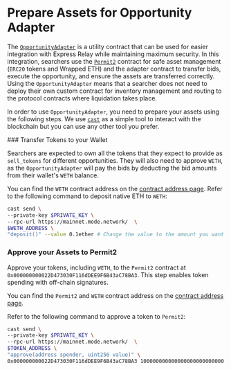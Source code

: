 
# Prepare Assets for Opportunity Adapter

The [`OpportunityAdapter`](https://github.com/pyth-network/per/blob/main/contracts/src/opportunity-adapter/OpportunityAdapter.sol) is a utility contract that can be used for easier integration with Express Relay while maintaining maximum security.
In this integration, searchers use the [`Permit2`](https://github.com/Uniswap/permit2/) contract for safe asset management (`ERC20` tokens and Wrapped ETH) and the adapter contract to transfer bids, execute the opportunity, and ensure the assets are transferred correctly.
Using the `OpportunityAdapter` means that a searcher does not need to deploy their own custom contract for inventory management and routing to the protocol contracts where liquidation takes place.

In order to use `OpportunityAdapter`, you need to prepare your assets using the following steps. We use [`cast`](https://book.getfoundry.sh/cast/) as a simple tool to interact with the blockchain but you can use any other tool you prefer.

<Steps>
### Transfer Tokens to your Wallet

Searchers are expected to own all the tokens that they expect to provide as `sell_tokens` for different opportunities.
They will also need to approve `WETH`, as the `OpportunityAdapter` will pay the bids by deducting the bid amounts from their wallet's `WETH` balance. 

You can find the `WETH` contract address on the [contract address page](../contract-addresses).
Refer to the following command to deposit native ETH to `WETH`:

```bash copy
cast send \
--private-key $PRIVATE_KEY \
--rpc-url https://mainnet.mode.network/  \
$WETH_ADDRESS \
"deposit()" --value 0.1ether # Change the value to the amount you want to deposit
```

### Approve your Assets to Permit2

Approve your tokens, including `WETH`, to the `Permit2` contract at `0x000000000022D473030F116dDEE9F6B43aC78BA3`. 
This step enables token spending with off-chain signatures.

You can find the `Permit2` and `WETH` contract address on the [contract address page](../contract-addresses.mdx).

Refer to the following command to approve a token to `Permit2`:

```bash copy
cast send \
--private-key $PRIVATE_KEY \
--rpc-url https://mainnet.mode.network/  \
$TOKEN_ADDRESS \
"approve(address spender, uint256 value)" \
0x000000000022D473030F116dDEE9F6B43aC78BA3 100000000000000000000000000 # You can use a large amount to avoid approving multiple times
```

</Steps>
